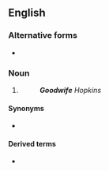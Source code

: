 {{also|goodwife}}
==English==

===Alternative forms===
* {{l|en|goodwife}}

===Noun===
{{head|en|noun}}

# {{n-g|A title of respect for a woman}}
#: '''''Goodwife''' Hopkins''

====Synonyms====
* {{l|en|Mrs}}

====Derived terms====
* {{l|en|goody}}